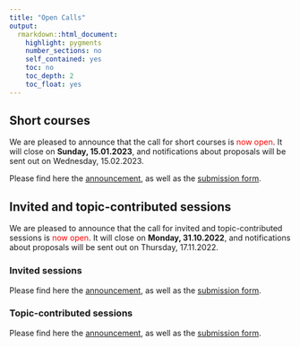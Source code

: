 ```yaml
---
title: "Open Calls"
output: 
  rmarkdown::html_document:
    highlight: pygments
    number_sections: no
    self_contained: yes
    toc: no
    toc_depth: 2
    toc_float: yes
---
```


## Short courses
We are pleased to announce that the call for short courses is <font color="red">now open</font>. It will close on <b>Sunday, 15.01.2023</b>, and notifications about proposals will be sent out on Wednesday, 15.02.2023.

Please find here the [announcement](data/CEN 2023 Call_for_Short_Courses - final.pdf), as well as the [submission form](https://docs.google.com/forms/d/e/1FAIpQLSd0w9owvLdP6h25MIAbkCXemlK3vWg6GgPj6GemXlcNdGcODg/viewform?hl=en).


## Invited and topic-contributed sessions
We are pleased to announce that the call for invited and topic-contributed sessions is <font color="red">now open</font>. It will close on <b>Monday, 31.10.2022</b>, and notifications about proposals will be sent out on Thursday, 17.11.2022.

### Invited sessions
Please find here the [announcement](data/CEN 2023 Call_for_Invited_Sessions - final.pdf), as well as the [submission form](https://docs.google.com/forms/d/e/1FAIpQLSdAe6waB7jhBZ0RAF-oR2t5LPBAthzZZvKR7lPmeLxmSC11jQ/viewform?hl=en).

### Topic-contributed sessions
Please find here the [announcement](data/CEN 2023 Call_for_TopicContributed_Sessions final.pdf), as well as the [submission form](https://docs.google.com/forms/d/e/1FAIpQLSdLTZowl8yN7BxMXfvlAGagy8I5ffbUWoxoASXqpzIJgxEEew/viewform?hl=en).

